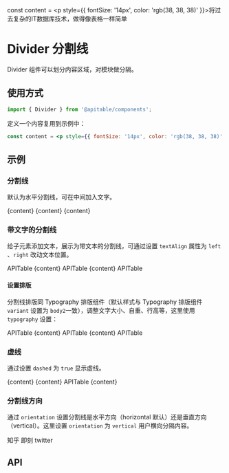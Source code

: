 const content = <p style={{ fontSize: '14px', color: 'rgb(38, 38, 38)' }}>将过去复杂的IT数据库技术，做得像表格一样简单</p>

<Meta title="基础组件/Divider 分割线/文档" />

# Divider 分割线

Divider 组件可以划分内容区域，对模块做分隔。

## 使用方式

```jsx
import { Divider } from '@apitable/components';
```

定义一个内容复用到示例中：

```jsx
const content = <p style={{ fontSize: '14px', color: 'rgb(38, 38, 38)' }}>将过去复杂的IT数据库技术，做得像表格一样简单</p>
```

## 示例

### 分割线

默认为水平分割线，可在中间加入文字。

<Canvas>
  <div>
    {content}
    <Divider />
    {content}
    <Divider />
    {content}
  </div>
</Canvas>

### 带文字的分割线

给子元素添加文本，展示为带文本的分割线，可通过设置 `textAlign` 属性为 `left` 、`right` 改动文本位置。

<Canvas>
  <div>
    <Divider>APITable</Divider>
    {content}
    <Divider textAlign="left">APITable</Divider>
    {content}
    <Divider textAlign="right">APITable</Divider>
  </div>
</Canvas>

#### 设置排版

分割线排版同 Typography 排版组件（默认样式与 Typography 排版组件 `variant` 设置为 `body2`一致），调整文字大小、自重、行高等，这里使用 `typography` 设置：

<Canvas>
  <div>
    <Divider>APITable</Divider>
    {content}
    <Divider typography="h2">APITable</Divider>
    {content}
    <Divider typography="body4">APITable</Divider>
  </div>
</Canvas>

### 虚线

通过设置 `dashed` 为 `true` 显示虚线。

<Canvas>
  <div>
    {content}
    <Divider dashed />
    {content}
    <Divider dashed>APITable</Divider>
    {content}
  </div>
</Canvas>

### 分割线方向

通过 `orientation` 设置分割线是水平方向（horizontal 默认）还是垂直方向（vertical）。这里设置 `orientation` 为 `vertical` 用户横向分隔内容。

<Canvas>
  <div>
    <span>知乎</span>
    <Divider orientation="vertical" />
    <span>即刻</span>
    <Divider orientation="vertical" dashed />
    <span>twitter</span>
  </div>
</Canvas>

## API

<ArgsTable of={Divider} />




